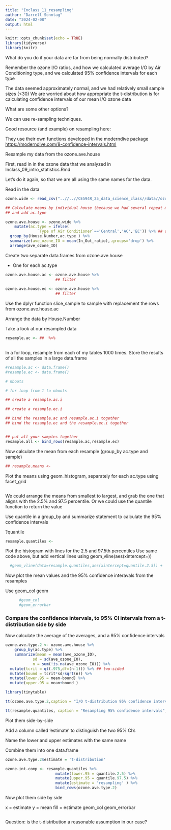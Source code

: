 ```yaml
---
title: "Inclass_11_resampling"
author: "Darrell Sonntag"
date: "2024-02-08"
output: html
---
```


```r
knitr::opts_chunk$set(echo = TRUE)
library(tidyverse)
library(knitr)
```

What do you do if your data are far from being normally distributed?

Remember the ozone I/O ratios, and how we calculated average I/O by Air Conditioning type, and we calculated 95% confidence intervals for each type

The data seemed approximately normal, and we had relatively small sample sizes (<30)
We are worried about how appropriate the t-distribution is for calculating confidence intervals of our mean I/O ozone data

What are some other options?

We can use re-sampling techniques.

Good resource (and example) on resampling here: 

They use their own functions developed in the moderndive package
<https://moderndive.com/8-confidence-intervals.html>

Resample my data from the ozone.ave.house 

First, read in in the ozone data that we analyzed in Inclass_09_intro_statistics.Rmd

Let's do it again, so that we are all using the same names for the data. 

Read in the data 

```r

ozone.wide <- read_csv("..//..//CE594R_25_data_science_class//data//ozone.I.O.csv")

```



```r

## Calculate means by individual house (because we had several repeat measurements)
## and add ac.type

ozone.ave.house <- ozone.wide %>%
    mutate(ac.type = ifelse(
              `Type of Air Conditioner`=='Central','AC','EC')) %>% ## add shorthand for ac.type
  group_by(House.Number,ac.type ) %>%
  summarize(ave_ozone_IO = mean(In_Out_ratio),.groups='drop') %>%
  arrange(ave_ozone_IO)

```


Create two separate data.frames from ozone.ave.house

  - One for each ac.type


```r

ozone.ave.house.ac <- ozone.ave.house %>%
                      ## filter
  
ozone.ave.house.ec <- ozone.ave.house %>%
                      ## filter

```


Use the dplyr function slice_sample to sample with replacement the rows from ozone.ave.house.ac

Arrange the data by House.Number

Take a look at our resampled data


```r
resample.ac <- ##  %>%
               

```

In a for loop, resample from each of my tables 1000 times. Store the results of all the samples in a large data.frame

```r
#resample.ac <- data.frame()
#resample.ec <- data.frame()

# nboots

# for loop from 1 to nboots 

## create a resample.ac.i

## create a resample.ec.i

## bind the resample.ac and resample.ac.i together
## bind the resample.ec and the resample.ec.i together


## put all your samples together
resample.all <- bind_rows(resample.ac,resample.ec)

```

Now calculate the mean from each resample (group_by ac.type and sample)

```r

## resample.means <- 

```

Plot the means using geom_histogram, separately for each ac.type using facet_grid

```r



```

We could arrange the means from smallest to largest, and grab the one that aligns with the 2.5% and 97.5 percentile. 
Or we could use the quantile function to return the value 

Use quantile in a group_by and summarize statement to calculate the 95% confidence intervals

?quantile

```r

resample.quantiles <- 


```

Plot the histogram with lines for the 2.5 and 97.5th percentiles
Use same code above, but add vertical lines using geom_vline(aes(xintercept=))


```r


  #geom_vline(data=resample.quantiles,aes(xintercept=quantile.2.5)) +

```

Now plot the mean values and the 95% confidence interavals from the resamples

Use geom_col
geom

```r


      #geom_col
      #geom_errorbar

```

### Compare the confidence intervals, to 95% CI intervals from a t-distribution side by side

Now calculate the average of the averages, and a 95% confidence intervals

```r

ozone.ave.type.2 <- ozone.ave.house %>%
    group_by(ac.type) %>%
    summarize(mean = mean(ave_ozone_IO),
            sd = sd(ave_ozone_IO),
            n = sum(!is.na(ave_ozone_IO))) %>%
  mutate(tcrit = qt(.975,df=(n-1))) %>% ## two-sided 
  mutate(bound = tcrit*sd/sqrt(n)) %>%
  mutate(lower.95 = mean-bound) %>%
  mutate(upper.95 = mean+bound ) 

```

```r

library(tinytable)

tt(ozone.ave.type.2,caption = "I/O t-distribution 95% confidence intervals ",digits=3)

tt(resample.quantiles, caption = "Resampling 95% confidence intervals", digits=3)

```
Plot them side-by-side

Add a column called 'estimate' to distinguish the two 95% CI's

Name the lower and upper estimates with the same name

Combine them into one data.frame

```r

ozone.ave.type.2$estimate = 't-distribution'

ozone.int.comp <- resample.quantiles %>%
                      mutate(lower.95 = quantile.2.5) %>%
                      mutate(upper.95 = quantile.97.5) %>%
                      mutate(estimate = 'resampling' ) %>%
                      bind_rows(ozone.ave.type.2)

```
Now plot them side by side

x = estimate
y = mean
fill = estimate
geom_col
geom_errorbar

```r



```

Question:  is the t-distribution a reasonable assumption in our case?





